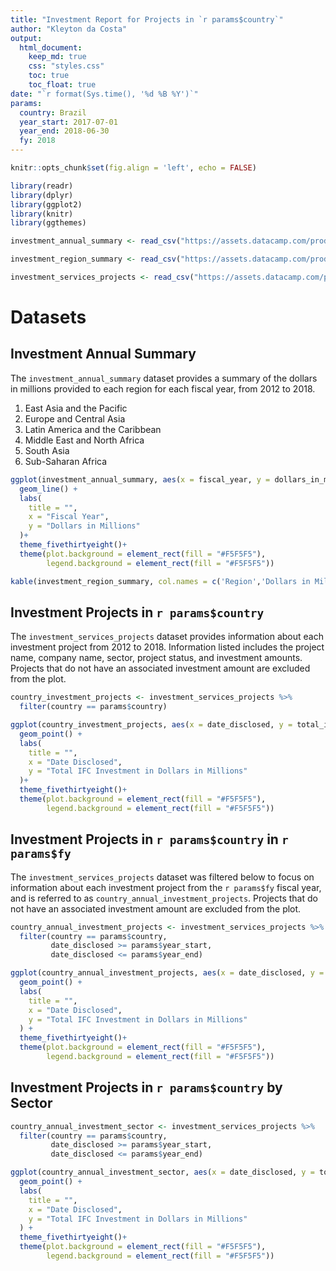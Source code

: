 ```yaml
---
title: "Investment Report for Projects in `r params$country`"
author: "Kleyton da Costa"
output: 
  html_document:
    keep_md: true
    css: "styles.css"
    toc: true
    toc_float: true
date: "`r format(Sys.time(), '%d %B %Y')`"
params:
  country: Brazil
  year_start: 2017-07-01
  year_end: 2018-06-30
  fy: 2018
---
```


```r
knitr::opts_chunk$set(fig.align = 'left', echo = FALSE)
```

```r
library(readr)
library(dplyr)
library(ggplot2)
library(knitr)
library(ggthemes)

investment_annual_summary <- read_csv("https://assets.datacamp.com/production/repositories/5756/datasets/d0251f26117bbcf0ea96ac276555b9003f4f7372/investment_annual_summary.csv")

investment_region_summary <- read_csv("https://assets.datacamp.com/production/repositories/5756/datasets/52f5414f6504e0503e86eb1043afa9b3d157fab2/investment_region_summary.csv")

investment_services_projects <- read_csv("https://assets.datacamp.com/production/repositories/5756/datasets/bcb2e39ecbe521f4b414a21e35f7b8b5c50aec64/investment_services_projects.csv")
```


# Datasets 

## Investment Annual Summary
The `investment_annual_summary` dataset provides a summary of the dollars in millions provided to each region for each fiscal year, from 2012 to 2018.

1. East Asia and the Pacific      
2. Europe and Central Asia        
3. Latin America and the Caribbean
4. Middle East and North Africa   
5. South Asia                     
6. Sub-Saharan Africa


```r
ggplot(investment_annual_summary, aes(x = fiscal_year, y = dollars_in_millions, color = region)) +
  geom_line() +
  labs(
    title = "",
    x = "Fiscal Year",
    y = "Dollars in Millions"
  )+
  theme_fivethirtyeight()+
  theme(plot.background = element_rect(fill = "#F5F5F5"),
        legend.background = element_rect(fill = "#F5F5F5"))
```

```r
kable(investment_region_summary, col.names = c('Region','Dollars in Millions'), align = c('c','c'), caption = "Table 1.1 The total investment summary for each region for the 2012 to 2018 fiscal years.")
```

## Investment Projects in `r params$country`

The `investment_services_projects` dataset provides information about each investment project from 2012 to 2018. Information listed includes the project name, company name, sector, project status, and investment amounts. Projects that do not have an associated investment amount are excluded from the plot.

```r
country_investment_projects <- investment_services_projects %>%
  filter(country == params$country) 

ggplot(country_investment_projects, aes(x = date_disclosed, y = total_investment, color = status)) +
  geom_point() +
  labs(
    title = "",
    x = "Date Disclosed",
    y = "Total IFC Investment in Dollars in Millions"
  )+
  theme_fivethirtyeight()+
  theme(plot.background = element_rect(fill = "#F5F5F5"),
        legend.background = element_rect(fill = "#F5F5F5"))
```

## Investment Projects in `r params$country` in `r params$fy`

The `investment_services_projects` dataset was filtered below to focus on information about each investment project from the `r params$fy` fiscal year, and is referred to as `country_annual_investment_projects`. Projects that do not have an associated investment amount are excluded from the plot.

```r
country_annual_investment_projects <- investment_services_projects %>%
  filter(country == params$country,
         date_disclosed >= params$year_start,
         date_disclosed <= params$year_end) 

ggplot(country_annual_investment_projects, aes(x = date_disclosed, y = total_investment, color = status)) +
  geom_point() +
  labs(
    title = "",
    x = "Date Disclosed",
    y = "Total IFC Investment in Dollars in Millions"
  ) +
  theme_fivethirtyeight()+
  theme(plot.background = element_rect(fill = "#F5F5F5"),
        legend.background = element_rect(fill = "#F5F5F5"))
```

## Investment Projects in `r params$country` by Sector

```r
country_annual_investment_sector <- investment_services_projects %>%
  filter(country == params$country,
         date_disclosed >= params$year_start,
         date_disclosed <= params$year_end) 

ggplot(country_annual_investment_sector, aes(x = date_disclosed, y = total_investment, color = sector)) +
  geom_point() +
  labs(
    title = "",
    x = "Date Disclosed",
    y = "Total IFC Investment in Dollars in Millions"
  ) +
  theme_fivethirtyeight()+
  theme(plot.background = element_rect(fill = "#F5F5F5"),
        legend.background = element_rect(fill = "#F5F5F5"))
```